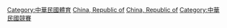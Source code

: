 [[Category:中華民國體育|Category:中華民國體育]]
[[Category:各國體育競賽|China, Republic of]]
[[Category:亞洲各國體育競賽|China, Republic of]]
[[Category:中華民國競賽|Category:中華民國競賽]]